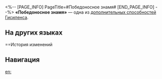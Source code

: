 <%-- [PAGE_INFO]
PageTitle=#Победоносное знамя#
[END_PAGE_INFO] --%>
{{Навык Инфобокс
|Название         = Победоносное знамя
|Изображение      = След Победоносное знамя.png
|Персонаж         = Гисиленса
|Тип              = Доп. способность
|Возвышение       = 2
|Длительность     = 
|Описание         = В начале боя Гисиленса создаёт зону, описанную в её сверхспособности, на 3 хода. Каждый раз, когда Гисиленса создаёт зону, она восстанавливает 1 оч. навыков отряда.
|Свойство1        = 
|Масштабирование1 = 
}}
'''«Победоносное знамя»''' — одна из [[дополнительная способность|дополнительных способностей]] [[Гисиленса]].

==На других языках==
{{На других языках
|en   = The Gladius of Conquest
|zhs  = 征服的剑旗
|zht  = 征服的劍旗
|ja   = {{Rubi|征服|せいふく}}の{{Rubi|剣旗|けんき}}
|ko   = 정복의 검
|es   = Gladius de la conquista
|fr   = Gladiorum de la conquête
|ru   = Победоносное знамя
|th   = The Gladius of Conquest
|vi   = Kiếm Kỳ Chinh Phục
|de   = Gladius der Eroberung
|id   = The Gladius of Conquest
|pt   = Gladiatorum da Conquista
}}

==История изменений
{{История изменений|3.5}}

==Навигация==
{{Навык Навбокс|Гисиленса}}

[[en:]]